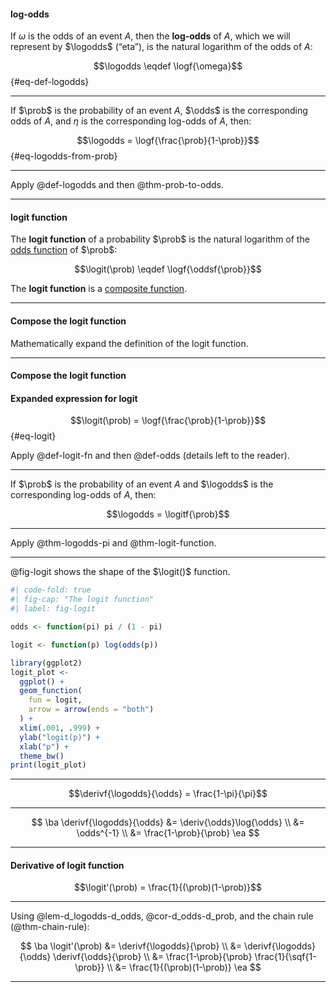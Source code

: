 :::{#def-logodds}
#### log-odds
::: notes
If $\omega$ is the odds of an event $A$,
then the **log-odds** of $A$,
which we will represent by $\logodds$ ("eta"),
is the natural logarithm of the odds of $A$:
:::

$$\logodds \eqdef \logf{\omega}$${#eq-def-logodds}

:::

---

:::{#thm-logodds-pi}

If $\prob$ is the probability of an event $A$,
$\odds$ is the corresponding odds of $A$,
and $\eta$ is the corresponding log-odds of $A$,
then:

$$\logodds = \logf{\frac{\prob}{1-\prob}}$${#eq-logodds-from-prob}

:::

---

::: proof
Apply @def-logodds and then @thm-prob-to-odds.
:::

---

:::{#def-logit-fn}

#### logit function

::: notes
The **logit function**  of a probability $\prob$ is
the natural logarithm of the [odds function](#def-odds-fn) of $\prob$:
:::

$$\logit(\prob) \eqdef \logf{\oddsf{\prob}}$$

::: notes

The **logit function** is a [composite function](https://en.wikipedia.org/wiki/Function_composition).

:::

:::

---

:::{#exr-prove-eq-logit}

#### Compose the logit function

Mathematically expand the definition of the logit function.

:::

---

:::{#sol-prove-eq-logit}
#### Compose the logit function

:::{#thm-logit-function}
#### Expanded expression for logit
$$\logit(\prob) = \logf{\frac{\prob}{1-\prob}}$${#eq-logit}

:::

::: proof
Apply @def-logit-fn and then @def-odds (details left to the reader).
:::

:::

---

:::{#cor-logodds-logit}
If $\prob$ is the probability of an event $A$
and $\logodds$ is the corresponding log-odds of $A$,
then:

$$\logodds = \logitf{\prob}$$

:::

---

::: proof

Apply @thm-logodds-pi and @thm-logit-function.

:::

---

::: notes
@fig-logit shows the shape of the $\logit()$ function.
:::

```r
#| code-fold: true
#| fig-cap: "The logit function"
#| label: fig-logit

odds <- function(pi) pi / (1 - pi)

logit <- function(p) log(odds(p))

library(ggplot2)
logit_plot <-
  ggplot() +
  geom_function(
    fun = logit,
    arrow = arrow(ends = "both")
  ) +
  xlim(.001, .999) +
  ylab("logit(p)") +
  xlab("p") +
  theme_bw()
print(logit_plot)
```

---

:::{#lem-d_logodds-d_odds}
$$\derivf{\logodds}{\odds} = \frac{1-\pi}{\pi}$$
:::

---

::: proof
$$
\ba
\derivf{\logodds}{\odds} 
&= \deriv{\odds}\log{\odds}
\\
&= \odds^{-1}
\\
&= \frac{1-\prob}{\prob}
\ea
$$
:::

---

:::{#thm-deriv-logit}

#### Derivative of logit function

$$\logit'(\prob) = \frac{1}{(\prob)(1-\prob)}$$
:::

---

::: proof

Using @lem-d_logodds-d_odds, @cor-d_odds-d_prob, and the chain rule (@thm-chain-rule):

$$
\ba
\logit'(\prob)
&= \derivf{\logodds}{\prob}
\\
&= \derivf{\logodds}{\odds} \derivf{\odds}{\prob}
\\
&= \frac{1-\prob}{\prob} \frac{1}{\sqf{1-\prob}}
\\ 
&= \frac{1}{(\prob)(1-\prob)}
\ea
$$

:::

---

